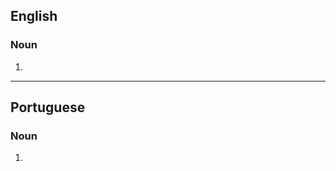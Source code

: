 ==English==

===Noun===
{{en-noun}}

# {{obsolete spelling of|fakir|lang=en}}

----

==Portuguese==

===Noun===
{{pt-noun|m|pl2=faquirs|qual_pl2=rare}}

# {{lb|pt|Hindu}} {{l|en|fakir}} {{gloss|an ascetic mendicant}}